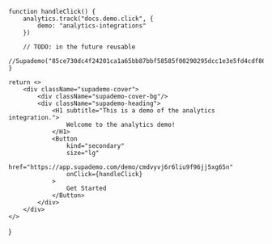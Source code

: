     function handleClick() {
        analytics.track("docs.demo.click", {
            demo: "analytics-integrations"
        })

        // TODO: in the future reusable
        //Supademo("85ce730dc4f24201ca1a65bb87bbf58585f00290295dcc1e3e5fd4cdf86f3d3c").loadDemo("cmdvyvj6r6liu9f96jj5xg65n");
    }

    return <>
        <div className="supademo-cover">
            <div className="supademo-cover-bg"/>
            <div className="supademo-heading">
                <H1 subtitle="This is a demo of the analytics integration.">
                    Welcome to the analytics demo!
                </H1>
                <Button
                    kind="secondary"
                    size="lg"
                    href="https://app.supademo.com/demo/cmdvyvj6r6liu9f96jj5xg65n"
                    onClick={handleClick}
                >
                    Get Started
                </Button>
            </div>
        </div>
    </>
}

<Demo/>

